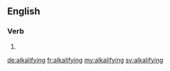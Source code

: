 ==English==

===Verb===
{{head|en|present participle}}

# {{present participle of|alkalify|lang=en|nocat=1}}

[[de:alkalifying]]
[[fr:alkalifying]]
[[my:alkalifying]]
[[sv:alkalifying]]